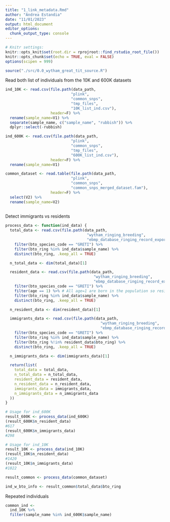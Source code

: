 ```yaml
---
title: "1_link_metadata.Rmd"
author: "Andrea Estandia"
date: "11/01/2023"
output: html_document
editor_options: 
  chunk_output_type: console
---
```


```r
# Knitr settings: 
knitr::opts_knit$set(root.dir = rprojroot::find_rstudio_root_file())
knitr::opts_chunk$set(echo = TRUE, eval = FALSE)
options(scipen = 999)
```

```r
source("./src/0.0_wytham_great_tit_source.R")
```

Read both list of individuals from the 10K and 600K datasets 
```r
ind_10K <- read.csv(file.path(data_path,
                             "plink",
                             "common_snps",
                             "tmp_files",
                             "10K_list_ind.csv"),
                    header=F) %>% 
  rename(sample_name=V1) %>% 
  separate(sample_name, c("sample_name", "rubbish")) %>% 
  dplyr::select(-rubbish)

ind_600K <- read.csv(file.path(data_path,
                             "plink",
                             "common_snps",
                             "tmp_files",
                             "600K_list_ind.csv"),
                    header=F) %>% 
  rename(sample_name=V1) 

common_dataset <- read.table(file.path(data_path,
                             "plink",
                             "common_snps",
                             "common_snps_merged_dataset.fam"),
                    header=F) %>% 
  select(V2) %>% 
  rename(sample_name=V2) 
  
```

Detect immigrants vs residents
```r
process_data <- function(ind_data) {
  total_data <- read.csv(file.path(data_path,
                                    "wytham_ringing_breeding",
                                    "ebmp_database_ringing_record_export_GT&BT_all.csv")) %>% 
    filter(bto_species_code == "GRETI") %>% 
    filter(bto_ring %in% ind_data$sample_name) %>% 
    distinct(bto_ring, .keep_all = TRUE)

  n_total_data <- dim(total_data)[1]

  resident_data <- read.csv(file.path(data_path,
                                       "wytham_ringing_breeding",
                                       "ebmp_database_ringing_record_export_GT&BT_all.csv")) %>% 
    filter(bto_species_code == "GRETI") %>% 
    filter(age == 1) %>% # All age=1 are born in the population so residents
    filter(bto_ring %in% ind_data$sample_name) %>% 
    distinct(bto_ring, .keep_all = TRUE)

  n_resident_data <- dim(resident_data)[1]

  immigrants_data <- read.csv(file.path(data_path,
                                          "wytham_ringing_breeding",
                                          "ebmp_database_ringing_record_export_GT&BT_all.csv")) %>% 
    filter(bto_species_code == "GRETI") %>% 
    filter(bto_ring %in% ind_data$sample_name) %>% 
    filter(bto_ring %!in% resident_data$bto_ring) %>% 
    distinct(bto_ring, .keep_all = TRUE)

  n_immigrants_data <- dim(immigrants_data)[1]

  return(list(
    total_data = total_data,
    n_total_data = n_total_data,
    resident_data = resident_data,
    n_resident_data = n_resident_data,
    immigrants_data = immigrants_data,
    n_immigrants_data = n_immigrants_data
  ))
}

# Usage for ind_600K
result_600K <- process_data(ind_600K)
(result_600K$n_resident_data)
#617
(result_600K$n_immigrants_data)
#298

# Usage for ind_10K
result_10K <- process_data(ind_10K)
(result_10K$n_resident_data)
#1420
(result_10K$n_immigrants_data)
#1022

result_common <- process_data(common_dataset)

ind_w_bto_info <- result_common$total_data$bto_ring
```

Repeated individuals 
```r
common_ind <- 
  ind_10K %>% 
  filter(sample_name %in% ind_600K$sample_name)
```

